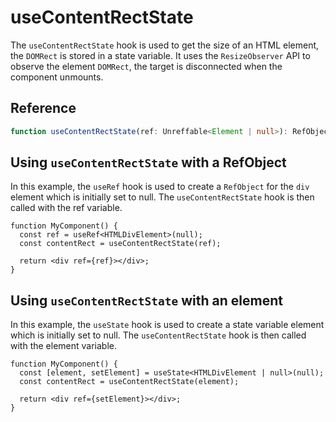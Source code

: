 
<Meta title="Hooks / useContentRectState" />

# useContentRectState

The `useContentRectState` hook is used to get the size of an HTML element, the `DOMRect` is stored
in a state variable. It uses the `ResizeObserver` API to observe the element `DOMRect`, the target
is disconnected when the component unmounts.

## Reference

```ts
function useContentRectState(ref: Unreffable<Element | null>): RefObject<DOMRectReadOnly>;
```

## Using `useContentRectState` with a RefObject

In this example, the `useRef` hook is used to create a `RefObject` for the `div` element which is
initially set to null. The `useContentRectState` hook is then called with the ref variable.

```tsx
function MyComponent() {
  const ref = useRef<HTMLDivElement>(null);
  const contentRect = useContentRectState(ref);

  return <div ref={ref}></div>;
}
```

## Using `useContentRectState` with an element

In this example, the `useState` hook is used to create a state variable element which is initially
set to null. The `useContentRectState` hook is then called with the element variable.

```tsx
function MyComponent() {
  const [element, setElement] = useState<HTMLDivElement | null>(null);
  const contentRect = useContentRectState(element);

  return <div ref={setElement}></div>;
}
```
